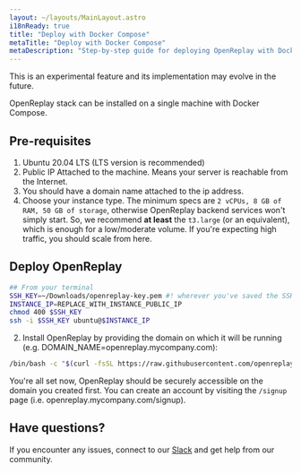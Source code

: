 ```yaml
---
layout: ~/layouts/MainLayout.astro
i18nReady: true
title: "Deploy with Docker Compose"
metaTitle: "Deploy with Docker Compose"
metaDescription: "Step-by-step guide for deploying OpenReplay with Docker Compose."
---
```


<Aside type="note">
	This is an experimental feature and its implementation may evolve in the future.
</Aside>

OpenReplay stack can be installed on a single machine with Docker Compose. 

## Pre-requisites

1. Ubuntu 20.04 LTS (LTS version is recommended)
2. Public IP Attached to the machine. Means your server is reachable from the Internet.
3. You should have a domain name attached to the ip address.
4. Choose your instance type. The minimum specs are `2 vCPUs, 8 GB of RAM, 50 GB of storage`, otherwise OpenReplay backend services won't simply start. So, we recommend **at least** the `t3.large` (or an equivalent), which is enough for a low/moderate volume. If you're expecting high traffic, you should scale from here.

## Deploy OpenReplay

```bash
## From your terminal
SSH_KEY=~/Downloads/openreplay-key.pem #! wherever you've saved the SSH key
INSTANCE_IP=REPLACE_WITH_INSTANCE_PUBLIC_IP
chmod 400 $SSH_KEY
ssh -i $SSH_KEY ubuntu@$INSTANCE_IP
```

2. Install OpenReplay by providing the domain on which it will be running (e.g. DOMAIN_NAME=openreplay.mycompany.com):

```bash
/bin/bash -c "$(curl -fsSL https://raw.githubusercontent.com/openreplay/openreplay/main/scripts/docker-compose/docker-install.sh)"
```

You're all set now, OpenReplay should be securely accessible on the domain you created first. You can create an account by visiting the `/signup` page (i.e. openreplay.mycompany.com/signup).

## Have questions?

If you encounter any issues, connect to our [Slack](https://slack.openreplay.com) and get help from our community.
